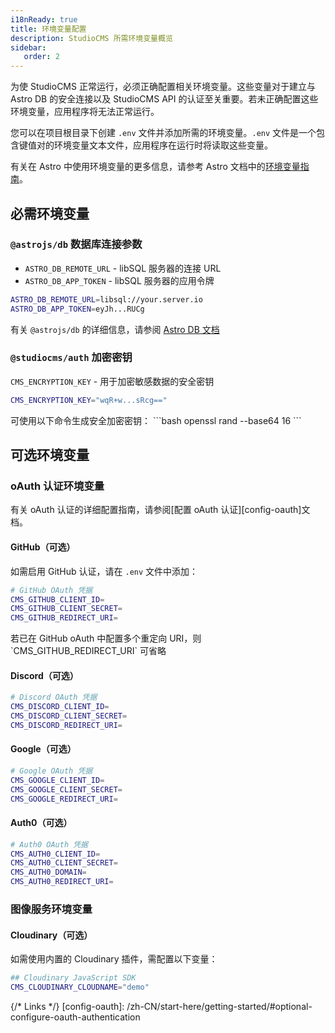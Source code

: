 ```yaml
---
i18nReady: true
title: 环境变量配置
description: StudioCMS 所需环境变量概览
sidebar:
   order: 2
---
```



为使 StudioCMS 正常运行，必须正确配置相关环境变量。这些变量对于建立与 Astro DB 的安全连接以及 StudioCMS API 的认证至关重要。若未正确配置这些环境变量，应用程序将无法正常运行。

您可以在项目根目录下创建 `.env` 文件并添加所需的环境变量。`.env` 文件是一个包含键值对的环境变量文本文件，应用程序在运行时将读取这些变量。

有关在 Astro 中使用环境变量的更多信息，请参考 Astro 文档中的[环境变量指南](https://docs.astro.build/guides/environment-variables)。

## 必需环境变量

### `@astrojs/db` 数据库连接参数

- `ASTRO_DB_REMOTE_URL` - libSQL 服务器的连接 URL
- `ASTRO_DB_APP_TOKEN` - libSQL 服务器的应用令牌

```bash title=".env"
ASTRO_DB_REMOTE_URL=libsql://your.server.io
ASTRO_DB_APP_TOKEN=eyJh...RUCg
```

<ReadMore>有关 `@astrojs/db` 的详细信息，请参阅 [Astro DB 文档](https://docs.astro.build/zh-CN/guides/astro-db/)</ReadMore>

### `@studiocms/auth` 加密密钥

`CMS_ENCRYPTION_KEY` - 用于加密敏感数据的安全密钥

```bash title=".env"
CMS_ENCRYPTION_KEY="wqR+w...sRcg=="
```

<Aside type="note" title="使用 OpenSSL">
可使用以下命令生成安全加密密钥：
```bash
openssl rand --base64 16
``` 
</Aside>

## 可选环境变量

### oAuth 认证环境变量

<ReadMore>
有关 oAuth 认证的详细配置指南，请参阅[配置 oAuth 认证][config-oauth]文档。
</ReadMore>

#### GitHub（可选）

如需启用 GitHub 认证，请在 `.env` 文件中添加：

```bash title=".env"
# GitHub OAuth 凭据
CMS_GITHUB_CLIENT_ID=
CMS_GITHUB_CLIENT_SECRET=
CMS_GITHUB_REDIRECT_URI=
```

<Aside type="note" title="注意">
若已在 GitHub oAuth 中配置多个重定向 URI，则 `CMS_GITHUB_REDIRECT_URI` 可省略
</Aside>

#### Discord（可选）

```bash title=".env"
# Discord OAuth 凭据
CMS_DISCORD_CLIENT_ID=
CMS_DISCORD_CLIENT_SECRET=
CMS_DISCORD_REDIRECT_URI=
```

#### Google（可选）

```bash title=".env"
# Google OAuth 凭据
CMS_GOOGLE_CLIENT_ID=
CMS_GOOGLE_CLIENT_SECRET=
CMS_GOOGLE_REDIRECT_URI=
```

#### Auth0（可选）

```bash title=".env"
# Auth0 OAuth 凭据
CMS_AUTH0_CLIENT_ID=
CMS_AUTH0_CLIENT_SECRET=
CMS_AUTH0_DOMAIN=
CMS_AUTH0_REDIRECT_URI=
```

### 图像服务环境变量

#### Cloudinary（可选）

如需使用内置的 Cloudinary 插件，需配置以下变量：

```bash title=".env"
## Cloudinary JavaScript SDK
CMS_CLOUDINARY_CLOUDNAME="demo"
```

{/* Links */}
[config-oauth]: /zh-CN/start-here/getting-started/#optional-configure-oauth-authentication